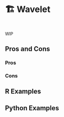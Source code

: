 # 🏗️ Wavelet {#sec-time-series-wavelet}

::: {style="visibility: hidden; height: 0px;"}
## Wavelet
:::

WIP

## Pros and Cons

### Pros

### Cons

## R Examples

## Python Examples

